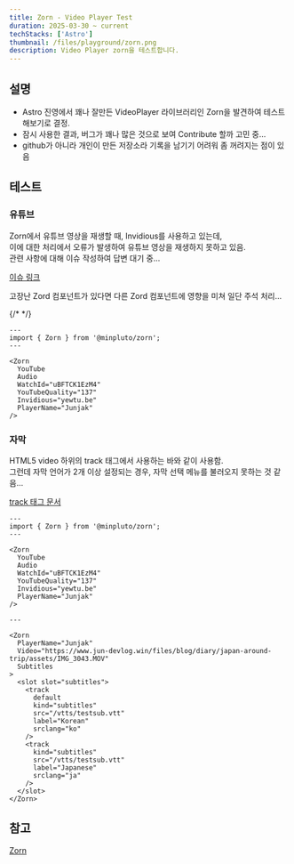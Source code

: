```yaml
---  
title: Zorn - Video Player Test
duration: 2025-03-30 ~ current
techStacks: ['Astro']  
thumbnail: /files/playground/zorn.png
description: Video Player zorn을 테스트합니다. 
---  
```



<ProjectInfo frontmatter={frontmatter} />


## 설명
- Astro 진영에서 꽤나 잘만든 VideoPlayer 라이브러리인 Zorn을 발견하여 테스트해보기로 결정.
- 잠시 사용한 결과, 버그가 꽤나 많은 것으로 보여 Contribute 할까 고민 중... 
- github가 아니라 개인이 만든 저장소라 기록을 남기기 어려워 좀 꺼려지는 점이 있음

## 테스트
### 유튜브
Zorn에서 유튜브 영상을 재생할 때, Invidious를 사용하고 있는데,  
이에 대한 처리에서 오류가 발생하여 유튜브 영상을 재생하지 못하고 있음.  
관련 사항에 대해 이슈 작성하여 답변 대기 중...

[이슈 링크](https://ark.sudovanilla.org/MinPluto/Zorn/issues/3)


고장난 Zord 컴포넌트가 있다면 다른 Zord 컴포넌트에 영향을 미쳐 일단 주석 처리...

{/* <ZordYoutubeTest /> */}


```astro title="ZordYoutubeTest.astro"
---
import { Zorn } from '@minpluto/zorn';
---

<Zorn
  YouTube
  Audio
  WatchId="uBFTCK1EzM4"
  YouTubeQuality="137"
  Invidious="yewtu.be"
  PlayerName="Junjak"
/>

```

### 자막
HTML5 video 하위의 track 태그에서 사용하는 바와 같이 사용함.  
그런데 자막 언어가 2개 이상 설정되는 경우, 자막 선택 메뉴를 불러오지 못하는 것 같음... 

[track 태그 문서](https://developer.mozilla.org/ko/docs/Web/HTML/Element/track)

<ZornSubtitleTest />

```astro title="ZornSubtitleTest.astro"
---
import { Zorn } from '@minpluto/zorn';
---

<Zorn
  YouTube
  Audio
  WatchId="uBFTCK1EzM4"
  YouTubeQuality="137"
  Invidious="yewtu.be"
  PlayerName="Junjak"
/>

---

<Zorn
  PlayerName="Junjak"
  Video="https://www.jun-devlog.win/files/blog/diary/japan-around-trip/assets/IMG_3043.MOV"
  Subtitles
>
  <slot slot="subtitles">
    <track
      default
      kind="subtitles"
      src="/vtts/testsub.vtt"
      label="Korean"
      srclang="ko"
    />
    <track
      kind="subtitles"
      src="/vtts/testsub.vtt"
      label="Japanese"
      srclang="ja"
    />
  </slot>
</Zorn>

```



### 

## 참고

[Zorn ](https://zorn.docs.sudovanilla.org/introduction/)